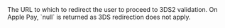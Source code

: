   

  
<ResponseField name="SecureModeRedirectURL" type="string" default="">  
<MaxLength255Characters />    
The URL to which to redirect the user to proceed to 3DS2 validation. On Apple Pay, `null` is returned as 3DS redirection does not apply.   

<Expandable title="properties">  

</Expandable> 
</ResponseField>